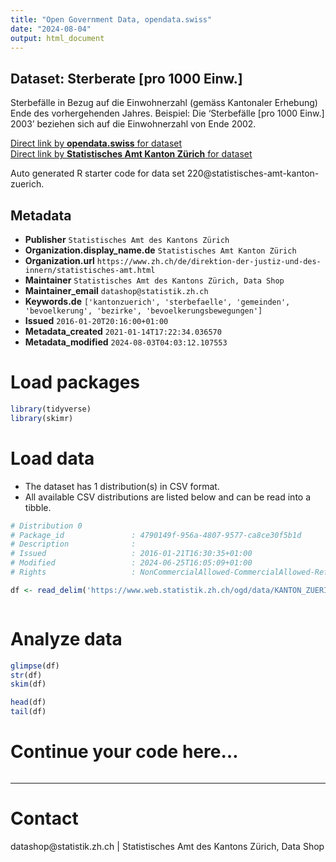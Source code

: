 ```yaml
---
title: "Open Government Data, opendata.swiss"
date: "2024-08-04"
output: html_document
---
```


## Dataset: Sterberate [pro 1000 Einw.]

Sterbefälle in Bezug auf die Einwohnerzahl (gemäss Kantonaler Erhebung) Ende des vorhergehenden Jahres. Beispiel: Die 'Sterbefälle [pro 1000 Einw.] 2003' beziehen sich auf die Einwohnerzahl von Ende 2002.

[Direct link by **opendata.swiss** for dataset](https://opendata.swiss/de/dataset/sterberate-pro-1000-einw)<br>
[Direct link by **Statistisches Amt Kanton Zürich** for dataset](https://www.zh.ch/de/politik-staat/gemeinden/gemeindeportraet.html)

Auto generated R starter code for data set 220@statistisches-amt-kanton-zuerich.

## Metadata

- **Publisher** `Statistisches Amt des Kantons Zürich`
- **Organization.display_name.de** `Statistisches Amt Kanton Zürich`
- **Organization.url** `https://www.zh.ch/de/direktion-der-justiz-und-des-innern/statistisches-amt.html`
- **Maintainer** `Statistisches Amt des Kantons Zürich, Data Shop`
- **Maintainer_email** `datashop@statistik.zh.ch`
- **Keywords.de** `['kantonzuerich', 'sterbefaelle', 'gemeinden', 'bevoelkerung', 'bezirke', 'bevoelkerungsbewegungen']`
- **Issued** `2016-01-20T20:16:00+01:00`
- **Metadata_created** `2021-01-14T17:22:34.036570`
- **Metadata_modified** `2024-08-03T04:03:12.107553`


# Load packages

```r

library(tidyverse)
library(skimr)

```

# Load data

-   The dataset has 1 distribution(s) in CSV format.
-   All available CSV distributions are listed below and can be read into a tibble.

```r

# Distribution 0
# Package_id               : 4790149f-956a-4807-9577-ca8ce30f5b1d
# Description              : 
# Issued                   : 2016-01-21T16:30:35+01:00
# Modified                 : 2024-06-25T16:05:09+01:00
# Rights                   : NonCommercialAllowed-CommercialAllowed-ReferenceRequired

df <- read_delim('https://www.web.statistik.zh.ch/ogd/data/KANTON_ZUERICH_102.csv')



```

# Analyze data

```r

glimpse(df)
str(df)
skim(df)

head(df)
tail(df)

```

# Continue your code here...

```r

```

------------------------------------------------------------------------

# Contact

datashop@statistik.zh.ch | Statistisches Amt des Kantons Zürich, Data Shop
